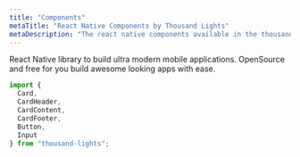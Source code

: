 ```yaml
---
title: "Components"
metaTitle: "React Native Components by Thousand Lights"
metaDescription: "The react native components available in the thousand-lights library"
---
```


React Native library to build ultra modern mobile applications. OpenSource and free for you build awesome looking apps with ease.

```javascript
import {
  Card,
  CardHeader,
  CardContent,
  CardFooter,
  Button,
  Input
} from "thousand-lights";
```
